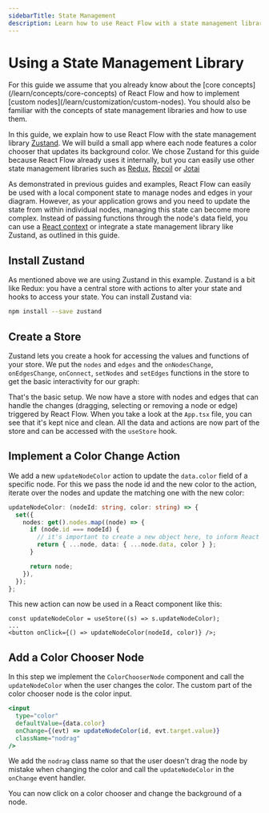 ```yaml
---
sidebarTitle: State Management
description: Learn how to use React Flow with a state management library like Zustand, Redux, Recoil or Jotai.
---
```


# Using a State Management Library


<Callout type="info">
  For this guide we assume that you already know about the [core
  concepts](/learn/concepts/core-concepts) of React Flow and how to implement
  [custom nodes](/learn/customization/custom-nodes). You should also be familiar
  with the concepts of state management libraries and how to use them.
</Callout>

In this guide, we explain how to use React Flow with the state management library [Zustand](https://github.com/pmndrs/zustand). We will build a small app where each node features a color chooser that updates its background color. We chose Zustand for this guide because React Flow already uses it internally, but you can easily use other state management libraries such as [Redux](https://redux.js.org/), [Recoil](https://recoiljs.org/) or [Jotai](https://jotai.org/)

As demonstrated in previous guides and examples, React Flow can easily be used with a local component state to manage nodes and edges in your diagram. However, as your application grows and you need to update the state from within individual nodes, managing this state can become more complex. Instead of passing functions through the node's data field, you can use a [React context](https://reactjs.org/docs/context.html) or integrate a state management library like Zustand, as outlined in this guide.

## Install Zustand

As mentioned above we are using Zustand in this example. Zustand is a bit like Redux: you have a central store with actions to alter your state and hooks to access your state. You can install Zustand via:

```bash copy npm2yarn
npm install --save zustand
```

## Create a Store

Zustand lets you create a hook for accessing the values and functions of your store. We put the `nodes` and `edges` and the `onNodesChange`, `onEdgesChange`, `onConnect`, `setNodes` and `setEdges` functions in the store to get the basic interactivity for our graph:

<RemoteCodeViewer route="learn/state-management" framework="react" />

That's the basic setup. We now have a store with nodes and edges that can handle the changes (dragging, selecting or removing a node or edge) triggered by React Flow. When you take a look at the `App.tsx` file, you can see that it's kept nice and clean. All the data and actions are now part of the store and can be accessed with the `useStore` hook.

## Implement a Color Change Action

We add a new `updateNodeColor` action to update the `data.color` field of a specific node. For this we pass the node id and the new color to the action, iterate over the nodes and update the matching one with the new color:

```ts
updateNodeColor: (nodeId: string, color: string) => {
  set({
    nodes: get().nodes.map((node) => {
      if (node.id === nodeId) {
        // it's important to create a new object here, to inform React Flow about the changes
        return { ...node, data: { ...node.data, color } };
      }

      return node;
    }),
  });
};
```

This new action can now be used in a React component like this:

```tsx
const updateNodeColor = useStore((s) => s.updateNodeColor);
...
<button onClick={() => updateNodeColor(nodeId, color)} />;
```

## Add a Color Chooser Node

In this step we implement the `ColorChooserNode` component and call the `updateNodeColor` when the user changes the color. The custom part of the color chooser node is the color input.

```jsx
<input
  type="color"
  defaultValue={data.color}
  onChange={(evt) => updateNodeColor(id, evt.target.value)}
  className="nodrag"
/>
```

We add the `nodrag` class name so that the user doesn't drag the node by mistake when changing the color and call the `updateNodeColor` in the `onChange` event handler.

<RemoteCodeViewer
  route="learn/state-management-2"
  framework="react"
  activeFile="ColorChooserNode.tsx"
/>

You can now click on a color chooser and change the background of a node.
